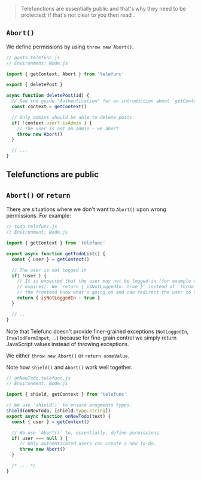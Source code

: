 
> Telefunctions are essentially public and that's why they need to be protected;
> if that's not clear to you then read <Link href="/tour" />.


## `Abort()`

We define permissions by using `throw new Abort()`.

~~~js
// posts.telefunc.js
// Environment: Node.js

import { getContext, Abort } from 'telefunc'

export { deletePost }

async function deletePost(id) {
  // See the guide "Authentication" for an introduction about `getContext()`
  const context = getContext()

  // Only admins should be able to delete posts
  if( !context.user?.isAdmin ) {
    // The user is not an admin — we abort
    throw new Abort()
  }

  // ...
}
~~~

## Telefunctions are public

## `Abort()` or `return`

There are situations where we don't want to `Abort()` upon wrong permissions. For example:

~~~js
// todo.telefunc.js
// Environment: Node.js

import { getContext } from 'telefunc'

export async function getTodoList() {
  const { user } = getContext()

  // The user is not logged in
  if( !user ) {
    // It is expected that the user may not be logged-in (for example when the user's session
    // expires). We `return { isNotLoggedIn: true }` instead of `throw new Abort()` so that
    // the frontend know what's going on and can redirect the user to the login page.
    return { isNotLoggedIn : true }
  }

  // ...
}
~~~

Note that Telefunc doesn't provide finer-grained exceptions (`NotLoggedIn`, `InvalidFormInput`, ...) because for fine-grain control we simply return JavaScript values instead of throwing exceptions.

We either `throw new Abort()` or `return someValue`.










Note how `shield()` and `Abort()` work well together.

```js
// onNewTodo.telefunc.js
// Environment: Node.js

import { shield, getContext } from 'telefunc'

// We use `shield()` to ensure arugments types.
shield(onNewTodo, [shield.type.string])
export async function onNewTodo(text) {
  const { user } = getContext()

  // We use `Abort()` to, essentially, define permissions.
  if( user === null ) {
     // Only authenticated users can create a new to-do.
     throw new Abort()
  }

  /* ... */
}
```
